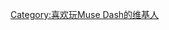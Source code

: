 {{Userbox-2
  |border-c = #000000
  |border-s = 1
  |id1-c    = #8093FA
  |id1-s    = 12
  |id1-fc   = #000000
  |id2-c    = #E63995
  |id2-s    = 12
  |id2-fc   = #FFFFFF
  |info-c   = #FFD700
  |info-s   = 8
  |info-fc  = #FFFF
  |id1      = {{Font|color=#FFA64D|'''M'''}}{{Font|color=#FF1981|'''USE'''}}
  |id2      = {{Font|color=#FFA64D|'''D'''}}{{Font|color=#FF1981|'''ASH'''}}
  |info     = 这个用户喜欢玩[[Muse Dash]]
}}<includeonly>[[Category:喜欢玩Muse Dash的维基人]]</includeonly>